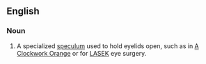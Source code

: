 ==English==

===Noun===
{{en-noun}}

# {{rare|medicine}} A specialized [[speculum]] used to hold eyelids open, such as in [[w:A Clockwork Orange|A Clockwork Orange]] or for [[LASEK]] eye surgery.